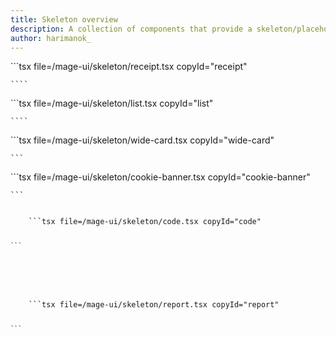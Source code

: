 ```yaml
---
title: Skeleton overview
description: A collection of components that provide a skeleton/placeholders for different types of content. This can be used in feature cards and other components.
author: harimanok_
---
```



<ComponentList>
  <ComponentListItem copyId="receipt">
    <Receipt />
    ```tsx file=<rootDir>/mage-ui/skeleton/receipt.tsx copyId="receipt"

    ````

  </ComponentListItem>

  <ComponentListItem copyId="list">
    <List />
    ```tsx file=<rootDir>/mage-ui/skeleton/list.tsx copyId="list"

    ````

  </ComponentListItem>

  <ComponentListItem copyId="wide-card">
    <WideCard />
    ```tsx file=<rootDir>/mage-ui/skeleton/wide-card.tsx copyId="wide-card"

    ```

  </ComponentListItem>

  <ComponentListItem copyId="cookie-banner">
    <CookieBanner />
    ```tsx file=<rootDir>/mage-ui/skeleton/cookie-banner.tsx copyId="cookie-banner"

    ```

  </ComponentListItem>

  <ComponentListItem copyId="code">
    <Code />
    ```tsx file=<rootDir>/mage-ui/skeleton/code.tsx copyId="code"
      
    ```
  </ComponentListItem>

  <ComponentListItem copyId="report">
    <Report />
    ```tsx file=<rootDir>/mage-ui/skeleton/report.tsx copyId="report"
      
    ```
  </ComponentListItem>
</ComponentList>
